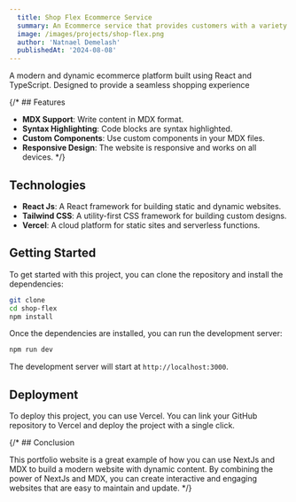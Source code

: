 ```yaml
---
  title: Shop Flex Ecommerce Service
  summary: An Ecommerce service that provides customers with a variety of products 
  image: /images/projects/shop-flex.png
  author: 'Natnael Demelash'
  publishedAt: '2024-08-08'
---
```


A modern and dynamic ecommerce platform built using React and TypeScript. Designed to provide a seamless shopping experience

{/* ## Features

- **MDX Support**: Write content in MDX format.
- **Syntax Highlighting**: Code blocks are syntax highlighted.
- **Custom Components**: Use custom components in your MDX files.
- **Responsive Design**: The website is responsive and works on all devices. */}

## Technologies

- **React Js**: A React framework for building static and dynamic websites.
- **Tailwind CSS**: A utility-first CSS framework for building custom designs.
- **Vercel**: A cloud platform for static sites and serverless functions.

## Getting Started

To get started with this project, you can clone the repository and install the
dependencies:

```bash
git clone
cd shop-flex
npm install
```

Once the dependencies are installed, you can run the development server:

```bash
npm run dev
```

The development server will start at `http://localhost:3000`.

## Deployment

To deploy this project, you can use Vercel. You can link your GitHub repository
to Vercel and deploy the project with a single click.

{/* ## Conclusion

This portfolio website is a great example of how you can use NextJs and MDX to
build a modern website with dynamic content. By combining the power of NextJs
and MDX, you can create interactive and engaging websites that are easy to
maintain and update. */}
